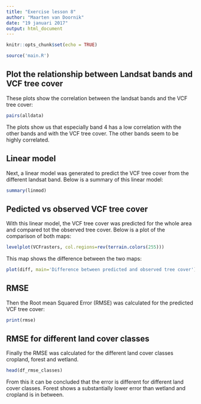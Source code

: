 ```yaml
---
title: "Exercise lesson 8"
author: "Maarten van Doornik"
date: "19 januari 2017"
output: html_document
---
```


```r
knitr::opts_chunk$set(echo = TRUE)
```

```r
source('main.R')
```

## Plot the relationship between Landsat bands and VCF tree cover

These plots show the correlation between the landsat bands and the VCF tree cover:

```r
pairs(alldata)
```

The plots show us that especially band 4 has a low correlation with the other bands and with the VCF tree cover. The other bands seem to be highly correlated.

## Linear model

Next, a linear model was generated to predict the VCF tree cover from the different landsat band. Below is a summary of this linear model:

```r
summary(linmod)
```

## Pedicted vs observed VCF tree cover

With this linear model, the VCF tree cover was predicted for the whole area and compared tot the observed tree cover. Below is a plot of the comparison of both maps:

```r
levelplot(VCFrasters, col.regions=rev(terrain.colors(255)))
```

This map shows the difference between the two maps:

```r
plot(diff, main='Difference between predicted and observed tree cover')
```

## RMSE

Then the Root mean Squared Error (RMSE) was calculated for the predicted VCF tree cover:

```r
print(rmse)
```

## RMSE for different land cover classes

Finally the RMSE was calculated for the different land cover classes cropland, forest and wetland. 

```r
head(df_rmse_classes)
```

From this it can be concluded that the error is different for different land cover classes. Forest shows a substantially lower error than wetland and cropland is in between. 
